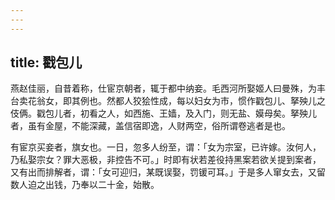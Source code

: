 ```yaml
---
---
---
```

title: 戳包儿
---



燕赵佳丽，自昔着称，仕宦京朝者，辄于都中纳妾。毛西河所娶姬人曰曼殊，为丰台卖花翁女，即其例也。然都人狡狯性成，每以妇女为市，惯作戳包儿、拏殃儿之伎俩。戳包儿者，初看之人，如西施、王嫱，及入门，则无盐、嫫母矣。拏殃儿者，虽有金屋，不能深藏，盖信宿即逸，人财两空，俗所谓卷逃者是也。

有宦京买妾者，旗女也。一日，忽多人纷至，谓：「女为宗室，已许嫁。汝何人，乃私娶宗女？罪大恶极，非控告不可。」时即有状若差役持黑案若欲关提到案者，又有出而排解者，谓：「女可迎归，某既误娶，罚锾可耳。」于是多人窜女去，又留数人迫之出钱，乃奉以二十金，始散。